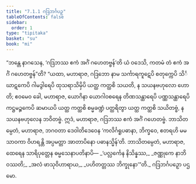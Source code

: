 ```yaml
---
title: "7.1.1 ဂဒြဘင်္ဂပဉှ"
tableOfContents: false
sidebar:
  order: 1
type: "tipitaka"
basket: "su"
book: "mi"
---
```



<DynamicBreadcrumb />

<Division number="225" book="mi" e="ch" v="28">

<Paragraph number="1657" book="mi">
“ဘန္တေ နာဂသေန, ‘ဂဒြဘဿ ဧကံ အင်္ဂံ ဂဟေတဗ္ဗန်’တိ ယံ ဝဒေသိ, ကတမံ တံ ဧကံ အင်္ဂံ ဂဟေတဗ္ဗန်”တိ? “ယထာ, မဟာရာဇ, ဂဒြဘော နာမ သင်္ကာရကူဋေပိ စတုက္ကေပိ သိင်္ဃာဋကေပိ ဂါမဒွါရေပိ ထုသရာသိမှိပိ ယတ္ထ ကတ္ထစိ သယတိ, န သယနဗဟုလော ဟောတိ; ဧဝမေဝ ခေါ, မဟာရာဇ, ယောဂိနာ ယောဂါဝစရေန တိဏသန္ထာရေပိ ပဏ္ဏသန္ထာရေပိ ကဋ္ဌမဉ္စကေပိ ဆမာယပိ ယတ္ထ ကတ္ထစိ စမ္မခဏ္ဍံ ပတ္ထရိတွာ ယတ္ထ ကတ္ထစိ သယိတဗ္ဗံ, န သယနဗဟုလေန ဘဝိတဗ္ဗံ. ဣဒံ, မဟာရာဇ, ဂဒြဘဿ ဧကံ အင်္ဂံ ဂဟေတဗ္ဗံ. ဘာသိတမ္ပေတံ, မဟာရာဇ, ဘဂဝတာ ဒေဝါတိဒေဝေန ‘ကလိင်္ဂရူပဓာနာ, ဘိက္ခဝေ, ဧတရဟိ မမ သာဝကာ ဝိဟရန္တိ အပ္ပမတ္တာ အာတာပိနော ပဓာနသ္မိန်’တိ. ဘာသိတမ္ပေတံ, မဟာရာဇ, ထေရေန သာရိပုတ္တေန ဓမ္မသေနာပတိနာပိ—
</Paragraph>

<Paragraph number="1658" type="verses" book="mi">
_‘ပလ္လင်္ကေန နိသိန္နဿ,_  
_ဇဏ္ဏုကေ နာဘိဝဿတိ;_  
_အလံ ဖာသုဝိဟာရာယ,_  
_ပဟိတတ္တဿ ဘိက္ခုနော’”တိ._  


</Paragraph>
</Division>

<Paragraph number="1659" type="center" book="mi">
ဂဒြဘင်္ဂပဉှော ပဌမော.
</Paragraph>